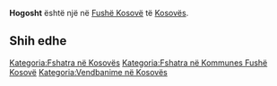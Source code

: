 {{Fshat në 
 | Emri                = Hogosht
 | EmriAlt                = 
 | NAME_SHORT_FORM=      
 | NAME_GENERIC=      
 | NAME_SORT_NAME_RO=      HOGOSHT
 | FULL_NAME_RO = Hogosht
 | FULL_NAME_ND_RO=Hogosht
 | SORT_NAME_RG=HOGOSHT
 | FULL_NAME_RG=Hogosht
 | FULL_NAME_ND_RG=Hogosht
 | SRP_NAME_SHORT_FORM=      
 | SRP_NAME_GENERIC=      
 | SRP_NAME_SORT_NAME_RO=      
 | SRP_FULL_NAME_RO = 
 | SRP_FULL_NAME_ND_RO=
 | SRP_SORT_NAME_RG=
 | SRP_FULL_NAME_RG=
 | SRP_FULL_NAME_ND_RG=
 | Emri (Rasa dhanore) = 
 | Figura              = 
 | Shteti              = Kosovo
 | Komuna              = Fushë Kosovë
 | Kodi postar         = 
 | Sipërfaqja          = 

 | Popullsia           = 

 | Regj. i popullsisë  = 
 | Dend. e popullsisë  = 
 | Faqja zyrtare       = 
 <!--- Koordinatat ----> 
 | Gjerësia            = 42.625833
 | Gjatësia            = 21.651111
 | Lartësia            = 
}}
'''Hogosht''' është një [[]] në [[Fushë Kosovë]] të [[Kosovës]].

<!-- == Gjeografia == -->
<!-- == Historia == -->
<!-- == Demografia == -->
== Shih edhe ==
{{Komuna Fushë Kosovë}}
{{Kosovo-Administrata-Cung}}

[[Kategoria:Fshatra në Kosovës]]
[[Kategoria:Fshatra në Kommunes Fushë Kosovë]]
[[Kategoria:Vendbanime në Kosovës]]